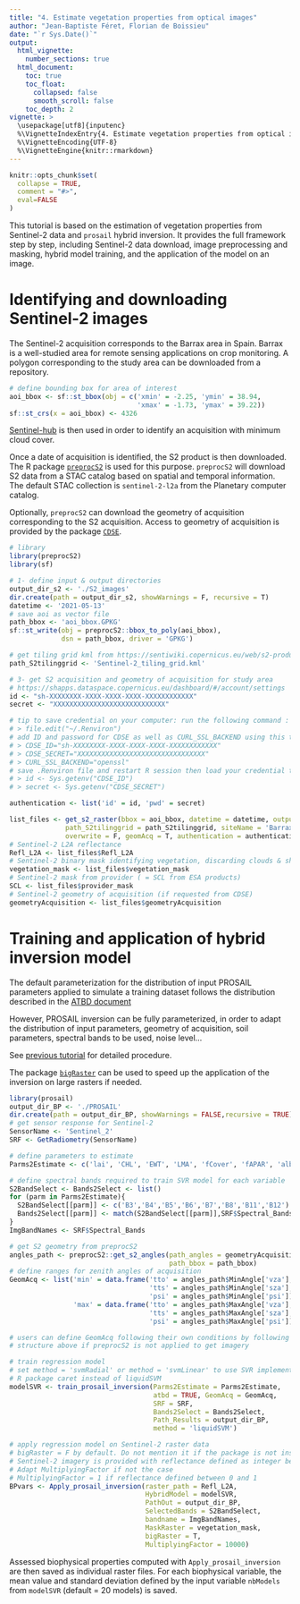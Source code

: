 ```yaml
---
title: "4. Estimate vegetation properties from optical images"
author: "Jean-Baptiste Féret, Florian de Boissieu"
date: "`r Sys.Date()`"
output:
  html_vignette:
    number_sections: true
  html_document:
    toc: true
    toc_float:
      collapsed: false
      smooth_scroll: false
    toc_depth: 2
vignette: >
  \usepackage[utf8]{inputenc}
  %\VignetteIndexEntry{4. Estimate vegetation properties from optical images}
  %\VignetteEncoding{UTF-8}
  %\VignetteEngine{knitr::rmarkdown}
---
```


```r
knitr::opts_chunk$set(
  collapse = TRUE,
  comment = "#>",
  eval=FALSE
)
```

This tutorial is based on the estimation of vegetation properties from 
Sentinel-2 data and `prosail` hybrid inversion. 
It provides the full framework step by step, including Sentinel-2 data download, 
image preprocessing and masking, hybrid model training, and the application of 
the model on an image. 


# Identifying and downloading Sentinel-2 images

The Sentinel-2 acquisition corresponds to the Barrax area in Spain. 
Barrax is a well-studied area for remote sensing applications on crop monitoring. 
A polygon corresponding to the study area can be downloaded from a repository. 

```r
# define bounding box for area of interest
aoi_bbox <- sf::st_bbox(obj = c('xmin' = -2.25, 'ymin' = 38.94, 
                                'xmax' = -1.73, 'ymax' = 39.22))
sf::st_crs(x = aoi_bbox) <- 4326
```

[Sentinel-hub](https://apps.sentinel-hub.com/eo-browser/?zoom=11&lat=39.09836&lng=-2.01462&themeId=DEFAULT-THEME&visualizationUrl=https%3A%2F%2Fservices.sentinel-hub.com%2Fogc%2Fwms%2Fbd86bcc0-f318-402b-a145-015f85b9427e&datasetId=S2L2A&fromTime=2021-05-13T00%3A00%3A00.000Z&toTime=2021-05-13T23%3A59%3A59.999Z&layerId=1_TRUE_COLOR) 
is then used in order to identify an acquisition with minimum cloud cover.

Once a date of acquisition is identified, the S2 product is then downloaded. 
The R package [`preprocS2`](https://jbferet.gitlab.io/preprocs2/) is used for this purpose. 
`preprocS2` will download S2 data from a STAC catalog based on spatial and temporal information.
The default STAC collection is `sentinel-2-l2a` from the Planetary computer catalog.

Optionally, `preprocS2` can download the geometry of acquisition corresponding to the S2 acquisition.
Access to geometry of acquisition is provided by the package [`CDSE`](https://zivankaraman.github.io/CDSE/).

```r
# library
library(preprocS2)
library(sf)

# 1- define input & output directories
output_dir_s2 <- './S2_images'
dir.create(path = output_dir_s2, showWarnings = F, recursive = T)
datetime <- '2021-05-13'
# save aoi as vector file
path_bbox <- 'aoi_bbox.GPKG'
sf::st_write(obj = preprocS2::bbox_to_poly(aoi_bbox), 
             dsn = path_bbox, driver = 'GPKG')

# get tiling grid kml from https://sentiwiki.copernicus.eu/web/s2-products
path_S2tilinggrid <- 'Sentinel-2_tiling_grid.kml'

# 3- get S2 acquisition and geometry of acquisition for study area
# https://shapps.dataspace.copernicus.eu/dashboard/#/account/settings
id <- "sh-XXXXXXXX-XXXX-XXXX-XXXX-XXXXXXXXXXXX"
secret <- "XXXXXXXXXXXXXXXXXXXXXXXXXXXX"

# tip to save credential on your computer: run the following command : 
# > file.edit("~/.Renviron")
# add ID and password for CDSE as well as CURL_SSL_BACKEND using this template
# > CDSE_ID="sh-XXXXXXXX-XXXX-XXXX-XXXX-XXXXXXXXXXXX"
# > CDSE_SECRET="XXXXXXXXXXXXXXXXXXXXXXXXXXXXXXXX"
# > CURL_SSL_BACKEND="openssl"
# save .Renviron file and restart R session then load your credential this way: 
# > id <- Sys.getenv("CDSE_ID")
# > secret <- Sys.getenv("CDSE_SECRET")

authentication <- list('id' = id, 'pwd' = secret)

list_files <- get_s2_raster(bbox = aoi_bbox, datetime = datetime, output_dir = output_dir_s2, 
              path_S2tilinggrid = path_S2tilinggrid, siteName = 'Barrax',
              overwrite = F, geomAcq = T, authentication = authentication)
# Sentinel-2 L2A reflectance
Refl_L2A <- list_files$Refl_L2A
# Sentinel-2 binary mask identifying vegetation, discarding clouds & shadows
vegetation_mask <- list_files$vegetation_mask
# Sentinel-2 mask from provider ( = SCL from ESA products)
SCL <- list_files$provider_mask
# Sentinel-2 geometry of acquisition (if requested from CDSE)
geometryAcquisition <- list_files$geometryAcquisition
```

# Training and application of hybrid inversion model 

The default parameterization for the distribution of input PROSAIL parameters applied 
to simulate a training dataset follows the distribution described in the [ATBD document](https://step.esa.int/docs/extra/ATBD_S2ToolBox_V2.0.pdf)

However, PROSAIL inversion can be fully parameterized, in order to adapt the distribution of input parameters, geometry of acquisition, soil parameters, spectral bands to be used, noise level... 

See [previous tutorial](https://jbferet.gitlab.io/prosail/articles/prosail3.html) for detailed procedure. 

The package [`bigRaster`](https://gitlab.com/jbferet/bigRaster) can be used to speed up the application of the inversion on large rasters if needed. 

```r
library(prosail)
output_dir_BP <- './PROSAIL'
dir.create(path = output_dir_BP, showWarnings = FALSE,recursive = TRUE)
# get sensor response for Sentinel-2
SensorName <- 'Sentinel_2'
SRF <- GetRadiometry(SensorName)

# define parameters to estimate
Parms2Estimate <- c('lai', 'CHL', 'EWT', 'LMA', 'fCover', 'fAPAR', 'albedo')

# define spectral bands required to train SVR model for each variable
S2BandSelect <- Bands2Select <- list()
for (parm in Parms2Estimate){
  S2BandSelect[[parm]] <- c('B3','B4','B5','B6','B7','B8','B11','B12')
  Bands2Select[[parm]] <- match(S2BandSelect[[parm]],SRF$Spectral_Bands)
}
ImgBandNames <- SRF$Spectral_Bands

# get S2 geometry from preprocS2
angles_path <- preprocS2::get_s2_angles(path_angles = geometryAcquisition[[datetime]], 
                                        path_bbox = path_bbox)
# define ranges for zenith angles of acquisition
GeomAcq <- list('min' = data.frame('tto' = angles_path$MinAngle['vza'],
                                   'tts' = angles_path$MinAngle['sza'], 
                                   'psi' = angles_path$MinAngle['psi']), 
                'max' = data.frame('tto' = angles_path$MaxAngle['vza'], 
                                   'tts' = angles_path$MaxAngle['sza'], 
                                   'psi' = angles_path$MaxAngle['psi']))

# users can define GeomAcq following their own conditions by following the list 
# structure above if preprocS2 is not applied to get imagery

# train regression model
# set method = 'svmRadial' or method = 'svmLinear' to use SVR implemented in the 
# R package caret instead of liquidSVM
modelSVR <- train_prosail_inversion(Parms2Estimate = Parms2Estimate,
                                    atbd = TRUE, GeomAcq = GeomAcq, 
                                    SRF = SRF, 
                                    Bands2Select = Bands2Select, 
                                    Path_Results = output_dir_BP, 
                                    method = 'liquidSVM')

# apply regression model on Sentinel-2 raster data
# bigRaster = F by default. Do not mention it if the package is not installed
# Sentinel-2 imagery is provided with reflectance defined as integer between 0 and 10000
# Adapt MultiplyingFactor if not the case 
# MultiplyingFactor = 1 if reflectance defined between 0 and 1
BPvars <- Apply_prosail_inversion(raster_path = Refl_L2A, 
                                  HybridModel = modelSVR, 
                                  PathOut = output_dir_BP,
                                  SelectedBands = S2BandSelect, 
                                  bandname = ImgBandNames, 
                                  MaskRaster = vegetation_mask, 
                                  bigRaster = T, 
                                  MultiplyingFactor = 10000)
```


Assessed biophysical properties computed with `Apply_prosail_inversion` are then 
saved as individual raster files. 
For each biophysical variable, the mean value and standard deviation defined by 
the input variable `nbModels` from `modelSVR` (default = 20 models) is saved.
